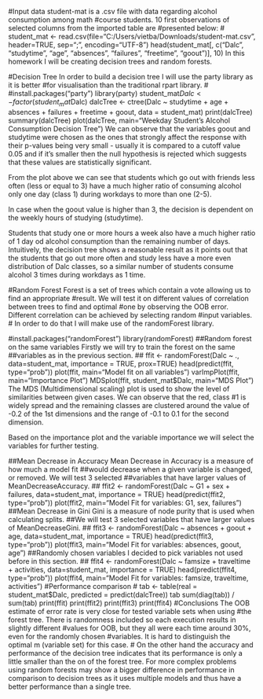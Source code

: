 #Input data student-mat is a .csv file with data regarding alcohol consumption among math
#course students. 10 first observations of selected columns from the imported table are
#presented below:
#
student_mat <- read.csv(file="C:/Users/vietba/Downloads/student-mat.csv", header=TRUE, sep=";",
encoding="UTF-8") head(student_mat[, c("Dalc", "studytime", "age", "absences", "failures",
"freetime", "goout")], 10) In this homework I will be creating decision trees and random
forests.

#Decision Tree In order to build a decision tree I will use the party library as it is better
#for visualisation than the traditional rpart library.
#
#install.packages("party")
library(party) student_mat$Dalc <- factor(student_mat$Dalc) dalcTree <- ctree(Dalc ~ studytime
+ age + absences + failures + freetime + goout, data = student_mat) print(dalcTree)
summary(dalcTree) plot(dalcTree, main="Weekday Student's Alcohol Consumption Decision Tree") We
can observe that the variables goout and studytime were chosen as the ones that strongly affect
the response with their p-values being very small - usually it is compared to a cutoff value
0.05 and if it's smaller then the null hypothesis is rejected which suggests that these values
are statistically significant.

From the plot above we can see that students which go out with friends less often (less or
equal to 3) have a much higher ratio of consuming alcohol only one day (class 1) during
workdays to more than one (2-5).

In case when the goout value is higher than 3, the decision is dependent on the weekly hours of
studying (studytime).

Students that study one or more hours a week also have a much higher ratio of 1 day od alcohol
consumption than the remaining number of days. Intuitively, the decision tree shows a
reasonable result as it points out that the students that go out more often and study less have
a more even distribution of Dalc classes, so a similar number of students consume alcohol 3
times during workdays as 1 time.

#Random Forest Forest is a set of trees which contain a vote allowing us to find an appropriate
#result. We will test it on different values of correlation between trees to find and optimal
#one by observing the OOB error. Different correlation can be achieved by selecting random
#input variables.
#
In order to do that I will make use of the randomForest library.

#install.packages("randomForest")
library(randomForest)
##Random forest on the same variables Firstly we will try to train the forest on the same
##variables as in the previous section.
##
ffit <- randomForest(Dalc ~ ., data=student_mat, importance = TRUE, prox=TRUE)
head(predict(ffit, type="prob")) plot(ffit, main="Model fit on all variables") varImpPlot(ffit,
main="Importance Plot") MDSplot(ffit, student_mat$Dalc, main="MDS Plot") The MDS
(Multidimensional scaling) plot is used to show the level of similarities between given cases.
We can observe that the red, class #1 is widely spread and the remaining classes are clustered
around the value of -0.2 of the 1st dimensions and the range of -0.1 to 0.1 for the second
dimension.

Based on the importance plot and the variable importance we will select the variables for
further testing.

##Mean Decrease in Accuracy Mean Decrease in Accuracy is a measure of how much a model fit
##would decrease when a given variable is changed, or removed. We will test 3 selected
##variables that have larger values of MeanDecreaseAccuracy.
##
ffit2 <- randomForest(Dalc ~ G1 + sex + failures, data=student_mat, importance = TRUE)
head(predict(ffit2, type="prob")) plot(ffit2, main="Model Fit for variables: G1, sex, failures")
##Mean Decrease in Gini Gini is a measure of node purity that is used when calculating splits.
##We will test 3 selected variables that have larger values of MeanDecreaseGini.
##
ffit3 <- randomForest(Dalc ~ absences + goout + age, data=student_mat, importance = TRUE)
head(predict(ffit3, type="prob")) plot(ffit3, main="Model Fit for variables: absences, goout,
age")
##Randomly chosen variables I decided to pick variables not used before in this section.
##
ffit4 <- randomForest(Dalc ~ famsize + traveltime + activities, data=student_mat, importance =
TRUE) head(predict(ffit4, type="prob")) plot(ffit4, main="Model Fit for variables: famsize,
traveltime, activities")
#Performance comparison
#
tab <- table(real = student_mat$Dalc, predicted = predict(dalcTree)) tab sum(diag(tab)) /
sum(tab) print(ffit) print(ffit2) print(ffit3) print(ffit4)
#Conclusions The OOB estimate of error rate is very close for tested variable sets when using
#the forest tree. There is randomness included so each execution results in slightly different
#values for OOB, but they all were each time around 30%, even for the randomly chosen
#variables. It is hard to distinguish the optimal m (variable set) for this case.
#
On the other hand the accuracy and performance of the decision tree indicates that its
performance is only a little smaller than the on of the forest tree. For more complex problems
using random forests may show a bigger difference in performance in comparison to decision
trees as it uses multiple models and thus have a better performance than a single tree.
